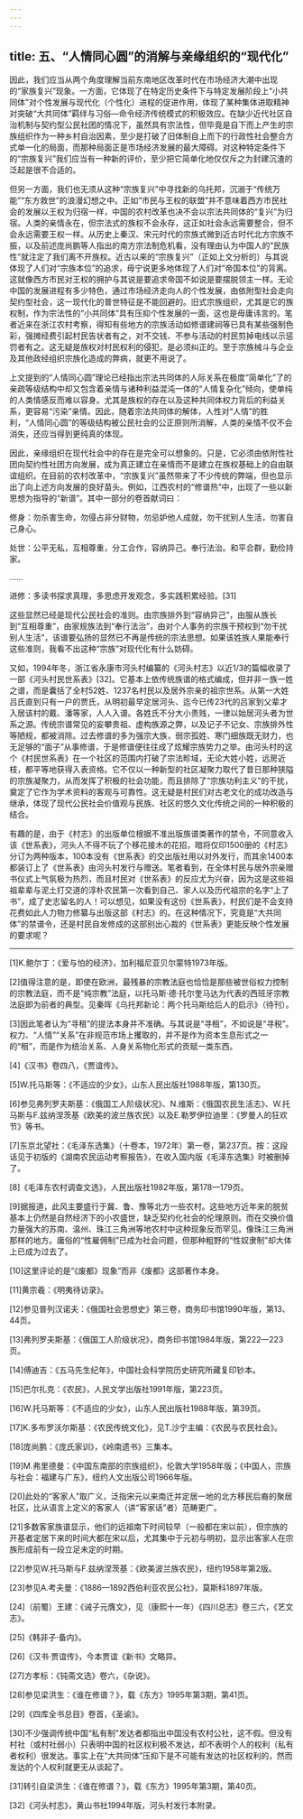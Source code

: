 ```yaml
---
---
---
```

title: 五、“人情同心圆”的消解与亲缘组织的“现代化”
---




因此，我们应当从两个角度理解当前东南地区改革时代在市场经济大潮中出现的“家族复兴”现象。一方面，它体现了在特定历史条件下与特定发展阶段上“小共同体”对个性发展与现代化（个性化）进程的促进作用，体现了某种集体进取精神对突破“大共同体”羁绊与习俗—命令经济传统模式的积极效应。在缺少近代社区自治机制与契约型公民社团的情况下，虽然具有宗法性，但毕竟是自下而上产生的宗族组织作为一种乡村自治因素，至少是打破了旧体制自上而下的行政性社会整合方式单一化的局面，而那种局面正是市场经济发展的最大障碍。对这种特定条件下的“宗族复兴”我们应当有一种新的评价，至少把它简单化地仅仅斥之为封建沉渣的泛起是很不合适的。

但另一方面，我们也无须从这种“宗族复兴”中寻找新的乌托邦，沉溺于“传统万能”“东方救世”的浪漫幻想之中。正如“市民与王权的联盟”并不意味着西方市民社会的发展以王权为归宿一样，中国的农村改革也决不会以宗法共同体的“复兴”为归宿。人类的亲情永在，但宗法式的族权不会永存，这正如社会永远需要整合，但不会永远需要王权一样。从历史上秦汉、宋元时代的宗族式微到近古时代北方宗族不振，以及前述庞尚鹏等人指出的南方宗法制危机看，没有理由认为中国人的“民族性”就注定了我们离不开族权。近古以来的“宗族复兴”（正如上文分析的）与其说体现了人们对“宗族本位”的追求，毋宁说更多地体现了人们对“帝国本位”的背离。这就像西方市民对王权的拥护与其说是要追求帝国不如说是要摆脱领主一样。无论中国的发展进程有多少特色，通过市场经济走向人的个性发展，由依附型社会走向契约型社会，这一现代化的普世特征是不能回避的。旧式宗族组织，尤其是它的族权制，作为宗法性的“小共同体”具有压抑个性发展的一面，这也是毋庸讳言的。笔者近来在浙江农村考察，得知有些地方的宗族活动如修谱建祠等已具有某些强制色彩，强摊经费引起村民告状者有之，对不交钱、不参与活动的村民剪掉电线以示惩罚者有之。这无疑是族权对村民权利的侵犯，是必须纠正的。至于宗族械斗与企业及其他政经组织宗族化造成的弊病，就更不用说了。

上文提到的“人情同心圆”理论已经指出宗法共同体的人际关系在极度“简单化”了的亲疏等级结构中却又包含着亲情与诸种利益混沌一体的“人情复杂化”倾向，使单纯的人类情感反而难以容身。尤其是族权的存在以及这种共同体权力背后的利益关系，更容易“污染”亲情。因此，随着宗法共同体的解体，人性对“人情”的胜利，“人情同心圆”的等级结构被公民社会的公正原则所消解，人类的亲情不仅不会消失，还应当得到更纯真的体现。

因此，亲缘组织在现代社会中的存在是完全可以想象的。只是，它必须由依附性社团向契约性社团方向发展，成为真正建立在亲情而不是建立在族权基础上的自由联谊组织。在目前的农村改革中，“宗族复兴”虽然带来了不少传统的弊端，但也显示出了向上述方向发展的良好苗头。例如，江西农村的“修谱热”中，出现了一些以新思想为指导的“新谱”。其中一部分的卷首献词曰：


修身：勿杀害生命，勿侵占非分财物，勿忌妒他人成就，勿干扰别人生活，勿害自己身心。

处世：公平无私，互相尊重，分工合作，容纳异己。奉行法治。和平合群，勤俭持家。

……

进修：多读书探求真理，多思虑开发观念，多实践积累经验。[31]


这些显然已经是现代公民社会的准则。由宗族排外到“容纳异己”，由服从族长到“互相尊重”，由家规族法到“奉行法治”，由对个人事务的宗族干预权到“勿干扰别人生活”，该谱要弘扬的显然已不再是传统的宗法思想。如果该姓族人果能奉行这些准则，我看不出这种“宗族”对现代化有什么妨碍。

又如，1994年冬，浙江省永康市河头村编纂的《河头村志》以近1/3的篇幅收录了一部《河头村民世系表》[32]。它基本上依传统族谱的格式编成，但并非一族一姓之谱，而是囊括了全村52姓、1237名村民以及居外宗亲的祖宗世系。从第一大姓吕氏直到只有一户的贾氏，从明初最早定居河头、迄今已传23代的吕家到父辈才入居该村的戴、潘等家，人人入谱。各姓氏不分大小贵贱，一律以始居河头者为世系之源。传统宗谱常见的妄攀贵祖、虚构族源之弊，以及记子不记女、宗族排外性等陋规，都被消除。过去修谱的多为强宗大族，弱宗孤姓、寒门细族既无财力，也无足够的“面子”从事修谱，于是修谱便往往成了炫耀宗族势力之举。由河头村的这个《村民世系表》在一个社区的范围内打破了宗法畛域，无论大姓小姓，远房近枝，都平等地获得入表资格。它不仅以一种新型的社区凝聚力取代了昔日那种狭隘的宗族凝聚力，从而发挥了积极的社会功能，而且排除了“宗族功利主义”的干扰，奠定了它作为学术资料的客观与可靠性。这无疑是村民们对古老文化的成功改造与继承，体现了现代公民社会价值观与民族、社区的悠久文化传统之间的一种积极的结合。

有趣的是，由于《村志》的出版单位根据不准出版族谱类著作的禁令，不同意收入该《世系表》，河头人不得不玩了个移花接木的花招，暗将仅印1500册的《村志》分订为两种版本，100本没有《世系表》的交出版社用以对外发行，而其余1400本都装订上了《世系表》由河头村发行与赠送。笔者看到，在全体村民与居外宗亲赠书仪式上气氛极为热烈，而且村民对《世系表》的反应尤为兴奋，因为这是这些祖祖辈辈与泥土打交道的淳朴农民第一次看到自己、家人以及历代祖宗的名字“上了书”，成了史志留名的人！可以想见，如果没有这份《世系表》，村民们是不会支持花费如此人力物力修纂与出版这部《村志》的。在这种情况下，究竟是“大共同体”的禁谱令，还是村民自发修成的这部别出心裁的《世系表》更能反映个性发展的要求呢？



* * *



[1]K.鲍尔丁：《爱与怕的经济》，加利福尼亚贝尔蒙特1973年版。

[2]值得注意的是，即使在欧洲，最残暴的宗教法庭也恰恰是那些被世俗权力控制的宗教法庭，而不是“纯宗教”法庭，以托马斯·德·托尔奎马达为代表的西班牙宗教法庭即为前者的典型。见秦晖《乌托邦新论：两个托马斯给后人的启示》（待刊）。

[3]因此笔者认为“寻租”的提法本身并不准确。与其说是“寻租”，不如说是“寻税”。权力、“人情”“关系”在非规范市场上攫取的，并不是作为资本生息形式之一的“租”，而是作为统治关系、人身关系物化形式的贡赋一类东西。

[4]《汉书》卷四八，《贾谊传》。

[5]W.托马斯等：《不适应的少女》，山东人民出版社1988年版，第130页。

[6]参见弗列罗夫斯基：《俄国工人阶级状况》、N.维斯：《俄国农民生活志》、W.托马斯与F.兹纳涅茨基《欧美的波兰族农民》以及E.勒罗伊拉迪里：《罗曼人的狂欢节》等书。

[7]东京北望社：《毛泽东选集》（十卷本，1972年）第一卷，第237页。按：这段话见于初版的《湖南农民运动考察报告》，在收入国内版《毛泽东选集》时被删掉了。

[8]《毛泽东农村调查文选》，人民出版社1982年版，第178—179页。

[9]据报道，此风主要盛行于冀、鲁、豫等北方一些农村。这些地方近年来的脱贫基本上仍然是自然经济下的小农盛世，缺乏契约化社会的伦理原则。而在交换价值力量强大的苏南、温州、珠江三角洲等地农村中这种现象反而罕见。像珠江三角洲那样的地方。庸俗的“性雇佣制”已成为社会问题，但那种粗野的“性奴隶制”却大体上已成为过去了。

[10]这里评论的是“《废都》现象”而非《废都》这部著作本身。

[11]黄宗羲：《明夷待访录》。

[12]参见普列汉诺夫：《俄国社会思想史》第三卷，商务印书馆1990年版，第13、44页。

[13]弗列罗夫斯基：《俄国工人阶级状况》，商务印书馆1984年版，第222—223页。

[14]傅迪吉：《五马先生纪年》，中国社会科学院历史研究所藏复印钞本。

[15]巴尔扎克：《农民》，人民文学出版社1991年版，第223页。

[16]W.托马斯等：《不适应的少女》，山东人民出版社1988年版，第39页。

[17]K.多布罗沃尔斯基：《农民传统文化》，见T.沙宁主编：《农民与农民社会》。

[18]庞尚鹏：《庞氏家训》，《岭南遗书》三集本。

[19]M.弗里德曼：《中国东南部的宗族组织》，伦敦大学1958年版；《中国人，宗族与社会：福建与广东》，纽约人文出版公司1966年版。

[20]此处的“客家人”取广义，泛指宋元以来南迁并定居一地的北方移民后裔的聚居社区，比从语言上定义的客家人（讲“客家话”者）范畴更广。

[21]多数客家族谱显示，他们的远祖南下时间较早（一般都在宋以前），但宗族的开基者定居下来的时间大都在宋以后，尤其集中于元初与明初，显示出客家人在宗族形成前有一段立足未定的时期。

[22]参见W.托马斯与F.兹纳涅茨基：《欧美波兰族农民》，纽约1958年第2版。

[23]参见A.考夫曼：《1886—1892西伯利亚农民公社》，莫斯科1897年版。

[24]（前蜀）王建：《诫子元膺文》，见（康熙十一年）《四川总志》卷三六，《艺文志》。

[25]《韩非子·备内》。

[26]《汉书·贾谊传》，今本贾谊《新书》文略异。

[27]方孝标：《钝斋文选》卷六，《杂说》。

[28]参见梁洪生：《谁在修谱？》，载《东方》1995年第3期，第41页。

[29]《四库全书总目》卷首，《圣谕》。

[30]不少强调传统中国“私有制”发达者都指出中国没有农村公社，这不假。但没有村社（或村社弱小）只表明中国的社区权利极不发达，却不表明个人的权利（私有者权利）很发达。事实上在“大共同体”压抑下是不可能有发达的社区权利的，然而发达的个人权利就更无从谈起了。

[31]转引自梁洪生：《谁在修谱？》，载《东方》1995年第3期，第40页。

[32]《河头村志》，黄山书社1994年版，河头村发行本附录。